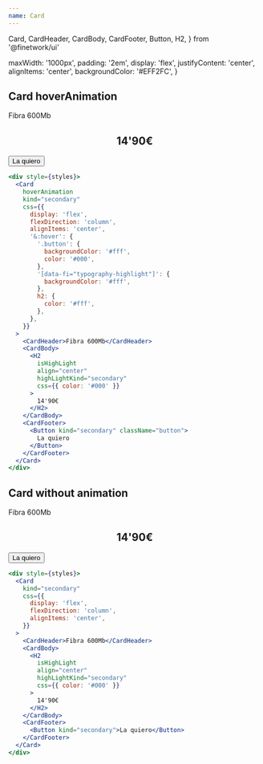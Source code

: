 ```yaml
---
name: Card
---
```


  Card,
  CardHeader,
  CardBody,
  CardFooter,
  Button,
  H2,
} from '@finetwork/ui'

  maxWidth: '1000px',
  padding: '2em',
  display: 'flex',
  justifyContent: 'center',
  alignItems: 'center',
  backgroundColor: '#EFF2FC',
}

<div />
<div>
  <H2 font="secondary">Card hoverAnimation</H2>
</div>

<div style={styles}>
  <Card
    hoverAnimation
    kind="secondary"
    css={{
      display: 'flex',
      flexDirection: 'column',
      alignItems: 'center',
      '&:hover': {
        '.button': {
          backgroundColor: '#fff',
          color: '#000',
        },
        '[data-fi="typography-highlight"]': {
          backgroundColor: '#fff',
        },
        h2: {
          color: '#fff',
        },
      },
    }}
  >
    <CardHeader>Fibra 600Mb</CardHeader>
    <CardBody>
      <H2
        isHighLight
        align="center"
        highLightKind="secondary"
        css={{ color: '#000' }}
      >
        14'90€
      </H2>
    </CardBody>
    <CardFooter>
      <Button kind="secondary" className="button">
        La quiero
      </Button>
    </CardFooter>
  </Card>
</div>

```jsx
<div style={styles}>
  <Card
    hoverAnimation
    kind="secondary"
    css={{
      display: 'flex',
      flexDirection: 'column',
      alignItems: 'center',
      '&:hover': {
        '.button': {
          backgroundColor: '#fff',
          color: '#000',
        },
        '[data-fi="typography-highlight"]': {
          backgroundColor: '#fff',
        },
        h2: {
          color: '#fff',
        },
      },
    }}
  >
    <CardHeader>Fibra 600Mb</CardHeader>
    <CardBody>
      <H2
        isHighLight
        align="center"
        highLightKind="secondary"
        css={{ color: '#000' }}
      >
        14'90€
      </H2>
    </CardBody>
    <CardFooter>
      <Button kind="secondary" className="button">
        La quiero
      </Button>
    </CardFooter>
  </Card>
</div>
```

<div>
  <H2 font="secondary">Card without animation</H2>
</div>

<div style={styles}>
  <Card
    kind="secondary"
    css={{
      display: 'flex',
      flexDirection: 'column',
      alignItems: 'center',
    }}
  >
    <CardHeader>Fibra 600Mb</CardHeader>
    <CardBody>
      <H2
        isHighLight
        align="center"
        highLightKind="secondary"
        css={{ color: '#000' }}
      >
        14'90€
      </H2>
    </CardBody>
    <CardFooter>
      <Button kind="secondary">La quiero</Button>
    </CardFooter>
  </Card>
</div>

```jsx
<div style={styles}>
  <Card
    kind="secondary"
    css={{
      display: 'flex',
      flexDirection: 'column',
      alignItems: 'center',
    }}
  >
    <CardHeader>Fibra 600Mb</CardHeader>
    <CardBody>
      <H2
        isHighLight
        align="center"
        highLightKind="secondary"
        css={{ color: '#000' }}
      >
        14'90€
      </H2>
    </CardBody>
    <CardFooter>
      <Button kind="secondary">La quiero</Button>
    </CardFooter>
  </Card>
</div>
```
